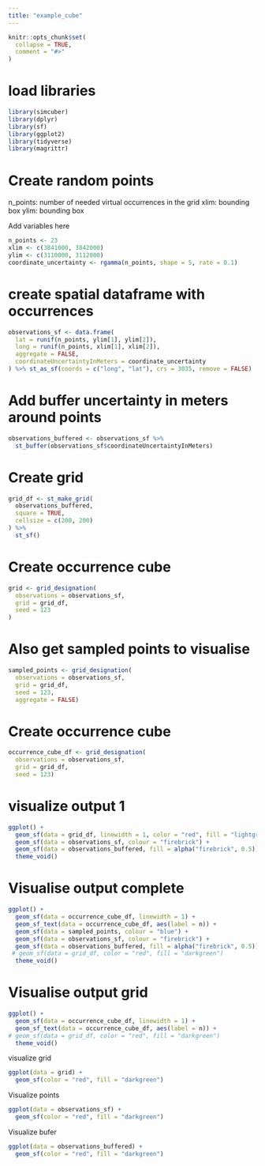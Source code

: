 ```yaml
---
title: "example_cube"
---
```


```r
knitr::opts_chunk$set(
  collapse = TRUE,
  comment = "#>"
)
```

# load libraries

```r
library(simcuber)
library(dplyr)
library(sf)
library(ggplot2)
library(tidyverse)
library(magrittr)
```

# Create random points

n_points: number of needed virtual occurrences in the grid
xlim: bounding box
ylim: bounding box

Add variables here
```r

n_points <- 23
xlim <- c(3841000, 3842000)
ylim <- c(3110000, 3112000)
coordinate_uncertainty <- rgamma(n_points, shape = 5, rate = 0.1)

```

# create spatial dataframe with occurrences

```r
observations_sf <- data.frame(
  lat = runif(n_points, ylim[1], ylim[2]),
  long = runif(n_points, xlim[1], xlim[2]),
  aggregate = FALSE,
  coordinateUncertaintyInMeters = coordinate_uncertainty
) %>% st_as_sf(coords = c("long", "lat"), crs = 3035, remove = FALSE)
```


# Add buffer uncertainty in meters around points

```r

observations_buffered <- observations_sf %>%
  st_buffer(observations_sf$coordinateUncertaintyInMeters)
```

# Create grid
```r
grid_df <- st_make_grid(
  observations_buffered,
  square = TRUE,
  cellsize = c(200, 200)
) %>%
  st_sf()
```

# Create occurrence cube
```r
grid <- grid_designation(
  observations = observations_sf,
  grid = grid_df,
  seed = 123
)
```

# Also get sampled points to visualise

```r
sampled_points <- grid_designation(
  observations = observations_sf,
  grid = grid_df,
  seed = 123,
  aggregate = FALSE)
```

# Create occurrence cube
```r
occurrence_cube_df <- grid_designation(
  observations = observations_sf,
  grid = grid_df,
  seed = 123)
```

# visualize output 1


```r
ggplot() +
  geom_sf(data = grid_df, linewidth = 1, color = "red", fill = "lightgreen") +
  geom_sf(data = observations_sf, colour = "firebrick") +
  geom_sf(data = observations_buffered, fill = alpha("firebrick", 0.5)) +
  theme_void()
```




# Visualise output complete
```r
ggplot() +
  geom_sf(data = occurrence_cube_df, linewidth = 1) +
  geom_sf_text(data = occurrence_cube_df, aes(label = n)) +
  geom_sf(data = sampled_points, colour = "blue") +
  geom_sf(data = observations_sf, colour = "firebrick") +
  geom_sf(data = observations_buffered, fill = alpha("firebrick", 0.5)) +
 # geom_sf(data = grid_df, color = "red", fill = "darkgreen")
  theme_void()

```
# Visualise output grid
```r
ggplot() +
  geom_sf(data = occurrence_cube_df, linewidth = 1) +
  geom_sf_text(data = occurrence_cube_df, aes(label = n)) +
# geom_sf(data = grid_df, color = "red", fill = "darkgreen")
  theme_void()

```





visualize grid

```r
ggplot(data = grid) +
  geom_sf(color = "red", fill = "darkgreen")
```
Visualize points
```r
ggplot(data = observations_sf) +
  geom_sf(color = "red", fill = "darkgreen")
```
Visualize bufer
```r
ggplot(data = observations_buffered) +
  geom_sf(color = "red", fill = "darkgreen")
```
